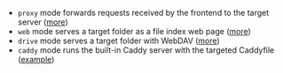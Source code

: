 
- `proxy` mode forwards requests received by the frontend to the target server ([more](/getting-started.mdx#proxy-backend-mode))
- `web` mode serves a target folder as a file index web page ([more](/getting-started.mdx#web-backend-mode))
- `drive` mode serves a target folder with WebDAV ([more](/guides/drives.mdx))
- `caddy` mode runs the built-in Caddy server with the targeted Caddyfile ([example](pathname:///simple_reverse_proxy.Caddyfile))
